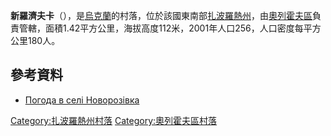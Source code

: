 {{coord|47|46|13|N|35|45|45|E|scale:100000|display=title}}

'''新羅濟夫卡'''（{{lang-uk|Новорозівка}}），是[[烏克蘭|烏克蘭]]的村落，位於該國東南部[[扎波羅熱州|扎波羅熱州]]，由[[奧列霍夫區|奧列霍夫區]]負責管轄，面積1.42平方公里，海拔高度112米，2001年人口256，人口密度每平方公里180人。

==參考資料==
* [http://weather.in.ua/ua/zaporozhskaja/17985 Погода в селі Новорозівка] {{Wayback|url=http://weather.in.ua/ua/zaporozhskaja/17985 |date=20200921130114 }}

[[Category:扎波羅熱州村落|Category:扎波羅熱州村落]]
[[Category:奧列霍夫區村落|Category:奧列霍夫區村落]]


{{Zaporizhia-geo-stub}}